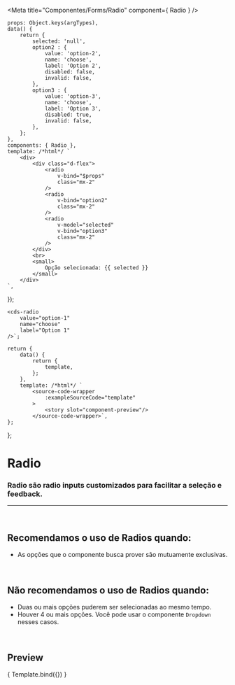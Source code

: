 
<Meta
	title="Componentes/Forms/Radio"
	component={ Radio }
/>

	props: Object.keys(argTypes),
	data() {
		return {
			selected: 'null',
			option2 : {
				value: 'option-2',
				name: 'choose',
				label: 'Option 2',
				disabled: false,
				invalid: false,
			},
			option3 : {
				value: 'option-3',
				name: 'choose',
				label: 'Option 3',
				disabled: true,
				invalid: false,
			},
		};
	},
	components: { Radio },
	template: /*html*/ `
		<div>
			<div class="d-flex">
				<radio
					v-bind="$props"
					class="mx-2"
				/>
				<radio
					v-bind="option2"
					class="mx-2"
				/>
				<radio
					v-model="selected"
					v-bind="option3"
					class="mx-2"
				/>
			</div>
			<br>
			<small>
				Opção selecionada: {{ selected }}
			</small>
		</div>
	`,
});

	<cds-radio
		value="option-1"
		name="choose"
		label="Option 1"
	/>`;

	return {
		data() {
			return {
				template,
			};
		},
		template: /*html*/ `
			<source-code-wrapper
				:exampleSourceCode="template"
			>
				<story slot="component-preview"/>
			</source-code-wrapper>`,
	};
};

# Radio

### Radio são radio inputs customizados para facilitar a seleção e feedback.
---
<br />

## Recomendamos o uso de Radios quando:
- As opções que o componente busca prover são mutuamente exclusivas.

<br />

## Não recomendamos o uso de Radios quando:
- Duas ou mais opções puderem ser selecionadas ao mesmo tempo.
- Houver 4 ou mais opções. Você pode usar o componente `Dropdown` nesses casos.

<br />

## Preview

<Canvas>
	<Story
		name="Radio"
		decorators={[docsDecorator]}
		args={{
			value: 'option-1',
			name: 'choose',
			label: 'Option 1',
			disabled: false,
			invalid: false,
		}}
	>
		{ Template.bind({}) }
	</Story>
</Canvas>

<ArgsTable story="Radio" />
